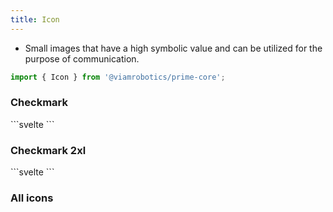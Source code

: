 ```yaml
---
title: Icon
---
```



- Small images that have a high symbolic value and can be
  utilized for the purpose of communication.

```ts
import { Icon } from '@viamrobotics/prime-core';
```

### Checkmark

<Example>
  <Icon
    slot="component"
    name="check-circle"
    cx="text-gray-6"
  />
  ```svelte
  <Icon
    name="check-circle"
    cx="text-gray-6"
  />
  ```
</Example>

### Checkmark 2xl

<Example>
  <Icon
    slot="component"
    name="check-circle"
    size="2xl"
    cx="text-gray-6"
  />
  ```svelte
  <Icon
    name="check-circle"
    size="2xl"
    cx="text-gray-6"
  />
  ```
</Example>

### All icons

<Example>
  <AllIcons
    client:load
    slot="component"
  />
</Example>
